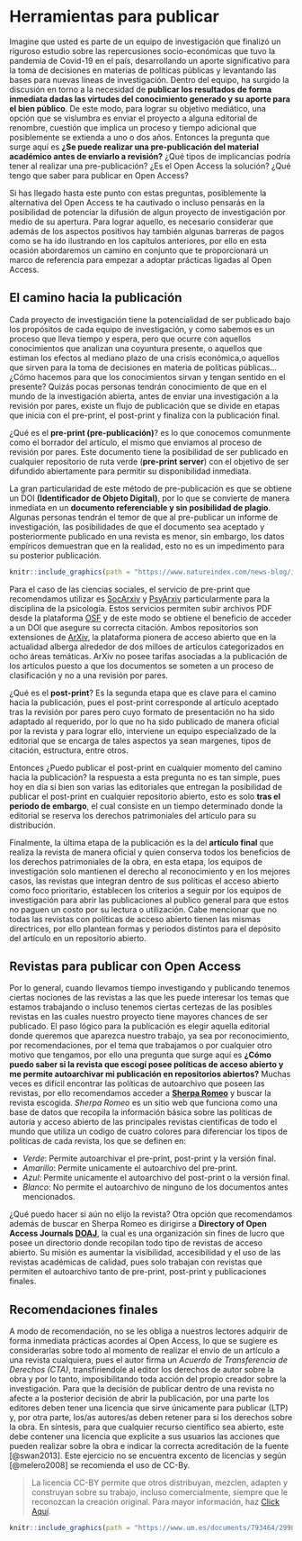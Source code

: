 # Herramientas para publicar

Imagine que usted es parte de un equipo de investigación que finalizó un riguroso estudio sobre las repercusiones socio-económicas que tuvo la pandemia de Covid-19 en el país, desarrollando un aporte significativo para la toma de decisiones en materias de políticas públicas y levantando las bases para nuevas líneas de investigación. Dentro del equipo, ha surgido la discusión en torno a la necesidad de **publicar los resultados de forma inmediata dadas las virtudes del conocimiento generado y su aporte para el bien público**. De este modo, para lograr su objetivo mediático, una opción que se vislumbra es enviar el proyecto a alguna editorial de renombre, cuestión que implica un proceso y tiempo adicional que posiblemente se extienda a uno o dos años. Entonces la pregunta que surge aquí es **¿Se puede realizar una pre-publicación del material académico antes de enviarlo a revisión?** ¿Qué tipos de implicancias podría tener al realizar una pre-publicación? ¿Es el Open Access la solución? ¿Qué tengo que saber para publicar en Open Access? 

Si has llegado hasta este punto con estas preguntas, posiblemente la alternativa del Open Access te ha cautivado o incluso pensarás en la posibilidad de potenciar la difusión de algun proyecto de investigación por medio de su apertura. Para lograr aquello, es necesario considerar que además de los aspectos positivos hay también algunas barreras de pagos como se ha ido ilustrando en los capítulos anteriores, por ello en esta ocasión abordaremos un camino en conjunto que te proporcionará un marco de referencia para empezar a adoptar prácticas ligadas al Open Access. 

## El camino hacia la publicación

Cada proyecto de investigación tiene la potencialidad de ser publicado bajo los propósitos de cada equipo de investigación, y como sabemos es un proceso que lleva tiempo y espera, pero que ocurre con aquellos conocimientos que analizan una coyuntura presente, o aquellos que estiman los efectos al mediano plazo de una crisis económica,o aquellos que sirven para la toma de decisiones en materia de políticas públicas... ¿Cómo hacemos para que los conocimientos sirvan y tengan sentido en el presente? Quizás pocas personas tendrán conocimiento de que en el mundo de la investigación abierta, antes de enviar una investigación a la revisión por pares, existe un flujo de publicación que se divide en etapas que inicia con el pre-print, el post-print y finaliza con la publicación final.    

¿Qué es el **pre-print (pre-publicación)**? es lo que conocemos comunmente como el borrador del artículo, el mismo que enviamos al proceso de revisión por pares. Este documento tiene la posibilidad de ser publicado en cualquier repositorio de ruta verde (**pre-print server**) con el objetivo de ser difundido abiertamente para permitir su disponibilidad inmediata.

La gran particularidad de este método de pre-publicación es que se obtiene un DOI **(Identificador de Objeto Digital)**, por lo que se convierte de manera inmediata en un **documento referenciable y sin posibilidad de plagio**. Algunas personas tendrán el temor de que al pre-publicar un informe de investigación, las posibilidades de que el documento sea aceptado y posteriormente publicado en una revista es menor, sin embargo, los datos empíricos demuestran que en la realidad, esto no es un impedimento para su posterior publicación.

```r
knitr::include_graphics(path = "https://www.natureindex.com/news-blog/image/5c47a21e4ccf11d6447378c9/rsz_biorxiv2.png")
```
Para el caso de las ciencias sociales, el servicio de pre-print que recomendamos utilizar es [SocArxiv](https://socopen.org/) y [PsyArxiv](https://psyarxiv.com/) particularmente para la disciplina de la psicología. Estos servicios permiten subir archivos PDF desde la plataforma [OSF](https://help.osf.io/hc/en-us/categories/360001530554-Preprints) y de este modo se obtiene el beneficio de acceder a un DOI que asegure su correcta citación. Ambos repositorios son extensiones de [ArXiv](https://arxiv.org/), la plataforma pionera de acceso abierto que en la actualidad alberga alrededor de dos milloes de artículos categorizados en ocho áreas temáticas. ArXiv no posee tarifas asociadas a la publicación de los artículos puesto a que los documentos se someten a un proceso de clasificación y no a una revisión por pares.

¿Qué es el **post-print**? Es la segunda etapa que es clave para el camino hacia la publicación, pues el post-print corresponde al artículo aceptado tras la revisión por pares pero cuyo formato de presentación no ha sido adaptado al requerido, por lo que no ha sido publicado de manera oficial por la revista y para lograr ello, interviene un equipo especializado de la editorial que se encarga de tales aspectos ya sean margenes, tipos de citación, estructura, entre otros. 

Entonces ¿Puedo publicar el post-print en cualquier momento del camino hacia la publicación? la respuesta a esta pregunta no es tan simple, pues hoy en día si bien son varias las editoriales que entregan la posibilidad de publicar el post-print en cualquier repositorio abierto, esto es solo **tras el periodo de embargo**, el cual consiste en un tiempo determinado donde la editorial se reserva los derechos patrimoniales del artículo para su distribución. 

Finalmente, la última etapa de la publicación es la del **artículo final** que realiza la revista de manera oficial y quien conserva todos los beneficios de los derechos patrimoniales de la obra, en esta etapa, los equipos de investigación solo mantienen el derecho al reconocimiento y en los mejores casos, las revistas que integran dentro de sus políticas el acceso abierto como foco prioritario, establecen los criterios a seguir por los equipos de investigación para abrir las publicaciones al publico general para que estos no paguen un costo por su lectura o utilización. Cabe mencionar que no todas las revistas con políticas de acceso abierto tienen las mismas directrices, por ello plantean formas y periodos distintos para el depósito del artículo en un repositorio abierto.

## Revistas para publicar con Open Access

Por lo general, cuando llevamos tiempo investigando y publicando tenemos ciertas nociones de las revistas a las que les puede interesar los temas que estamos trabajando o incluso tenemos ciertas certezas de las posibles revistas en las cuales nuestro proyecto tiene mayores chances de ser publicado. El paso lógico para la publicación es elegir aquella editorial donde queremos que aparezca nuestro trabajo, ya sea por reconocimiento, por recomendaciones, por el tema que trabajamos o por cualquier otro motivo que tengamos, por ello una pregunta que surge aquí es **¿Cómo puedo saber si la revista que escogí posee políticas de acceso abierto y me permite autoarchivar mi publicación en repositorios abiertos?** Muchas veces es difícil encontrar las políticas de autoarchivo que poseen las revistas, por ello recomendamos acceder a [**Sherpa Romeo**](https://v2.sherpa.ac.uk/romeo/) y buscar la revista escogida. *Sherpa Romeo* es un sitio web que funciona como una base de datos que recopila la información básica sobre las políticas de autoría y acceso abierto de las principales revistas científicas de todo el mundo que utiliza un codigo de cuatro colores para diferenciar los tipos de políticas de cada revista, los que se definen en:  

-  *Verde*: Permite autoarchivar el pre-print, post-print y la versión final.
-  *Amarillo*: Permite unicamente el autoarchivo del pre-print.
-  *Azul*: Permite unicamente el autoarchivo del post-print o la versión final.
-  *Blanco*: No permite el autoarchivo de ninguno de los documentos antes mencionados.

¿Qué puedo hacer si aún no elijo la revista? Otra opción que recomendamos además de buscar en Sherpa Romeo es dirigirse a **Directory of Open Access Journals [DOAJ](https://doaj.org/)**, la cual es una organización sin fines de lucro que posee un directorio donde recopilan todo tipo de revistas de acceso abierto. Su misión es aumentar la visibilidad, accesibilidad y el uso de las revistas académicas de calidad, pues solo trabajan con revistas que permiten el autoarchivo tanto de pre-print, post-print y publicaciones finales.

## Recomendaciones finales

A modo de recomendación, no se les obliga a nuestros lectores adquirir de forma inmediata prácticas acordes al Open Access, lo que se sugiere es considerarlas sobre todo al momento de realizar el envío de un artículo a una revista cualquiera, pues el autor firma un *Acuerdo de Transferencia de Derechos (CTA)*, transfiriendole al editor los derechos de autor sobre la obra y por lo tanto, imposibilitando toda acción del propio creador sobre la investigación. Para que la decisión de publicar dentro de una revista no afecte a la posterior decisión de abrir la publicación, por una parte los editores deben tener una licencia que sirve únicamente para publicar (LTP) y, por otra parte, los/as autores/as deben retener para si los derechos sobre la obra. En síntesis, para que cualquier recurso científico sea abierto, este debe contener una licencia que explicite a sus usuarios las acciones que pueden realizar sobre la obra e indicar la correcta acreditación de la fuente [@swan2013]. Este ejercicio no se encuentra excento de licencias y según [@melero2008] se recomienda el uso de CC-By.

> La licencia CC-BY permite que otros distribuyan, mezclen, adapten y construyan sobre su trabajo, incluso comercialmente, siempre que le reconozcan la creación original. Para mayor información, haz [Click Aquí](https://creativecommons.org/).

```r
knitr::include_graphics(path = "https://www.um.es/documents/793464/2998280/INFOS3w.jpg/f0c81c67-3602-4e56-a5c3-33fb05a637dc?t=1444293679468")
```
